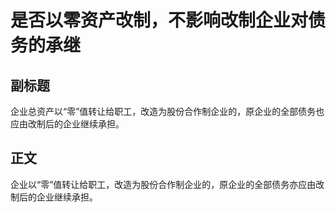 # 是否以零资产改制，不影响改制企业对债务的承继
## 副标题
企业总资产以“零”值转让给职工，改造为股份合作制企业的，原企业的全部债务也应由改制后的企业继续承担。
## 正文
企业以“零”值转让给职工，改造为股份合作制企业的，原企业的全部债务亦应由改制后的企业继续承担。